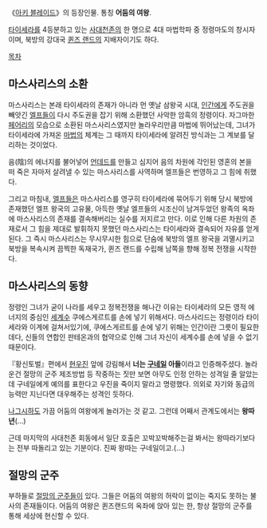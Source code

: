 《[[아키 블레이드]]》의 등장인물. 통칭 '''어둠의 여왕'''.

[[타이세라]]를 4등분하고 있는 [[사대천존]]의 한 명으로 4대 마법학파 중 정령마도의 창시자이며, 북방의 강대국 [[퀸즈 랜드]]의 지배자이기도 하다.

[[목차]]
== 마스사리스의 소환 ==
마스사리스는 본래 타이세라의 존재가 아니라 먼 옛날 삼왕국 시대, [[인간]]에게 주도권을 빼앗긴 [[엘프]]들이 다시 주도권을 잡기 위해 소환했던 사악한 암흑의 정령이다. 자그마한 [[페어리]]의 모습으로 소환된 마스사리스였지만 놀라우리만큼 마법에 뛰어났는데, 그녀가 타이세라에 가져온 [[마법]]의 체계는 그 때까지 타이세라에 알려진 방식과는 그 계보를 달리하는 것이었다.

음(陰)의 에너지를 불어넣어 [[언데드]]를 만들고 심지어 음의 차원에 각인된 영혼의 본을 떠 죽은 자마저 살려낼 수 있는 마스사리스를 사역하며 엘프들은 번영하고 그 힘에 취했다.

그리고 마침내, [[엘프]]들은 마스사리스를 영구히 타이세라에 묶어두기 위해 당시 북방에 존재했던 엘프 왕국의 고유물, 아득한 옛날 엘프들의 시조신이 남겨두었던 왕족의 옥좌에 마스사리스의 존재를 결속해버리는 실수를 저지르고 만다. 이로 인해 다른 차원의 존재로서 그 힘을 제대로 발휘하지 못했던 마스사리스는 타이세라와 결속되어 자유를 얻게 된다. 그 즉시 마스사리스는 무시무시한 힘으로 단숨에 북방의 엘프 왕국을 괴멸시키고 북방을 복속시켜 끔찍한 독재국가, 퀸즈 랜드를 수립해 남쪽을 향해 정복 전쟁을 시작한다.

== 마스사리스의 동향 ==
정령인 그녀가 굳이 나라를 세우고 정복전쟁을 해나간 이유는 타이세라의 모든 영적 에너지의 중심인 [[세계수]] 쿠에스게르트를 손에 넣기 위해서다. 마스사리드는 정령이라 타이세라와 이계에 걸쳐서있기에, 쿠에스게르트를 손에 넣기 위해는 인간이란 그릇이 필요한데다, 신들의 연합인 판테온과의 협약으로 인해 그녀 자신이 세계수를 손에 넣을 수 없기 때문이다.

『황신토벌』편에서 [[현우진]] 앞에 강림해서 '''너는 [[구네일]] 아들'''이라고 인증해주셨다. 놀라운건 절망의 군주 제조방법 등 작중하는 짓만 보면 아무도 인정 안하는 성격일 줄 알았는데 구네일에게 예의를 표한다고 우진을 죽이지 말라고 명령했다. 의외로 자기와 동급의 능력만 지닌다면 대우해주는 성격인 듯하다.

[[나그시하]]도 가끔 어둠의 여왕에게 놀러가는 것 같고. 그런데 어째서 관계도에서는 '''왕따년'''(...)

근데 마지막의 사대천존 회동에서 일단 호출은 꼬박꼬박해주는걸 봐서는 왕따라기보다는 전부 따돌리고 있는 기분이다. 진짜 왕따는 구네일이고.(...)

== 절망의 군주 ==
부하들로 [[절망의 군주]]들이 있다. 그들은 어둠의 여왕의 허락이 없이는 죽지도 못하는 불사의 존재들이다. 어둠의 여왕은 퀸즈랜드의 옥좌에 앉아 있는 한, 항상 절망의 군주를 통해 세상에 현신할 수 있다.
